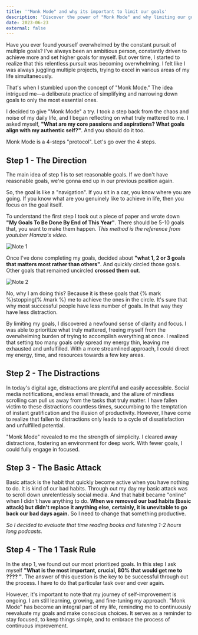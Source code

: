 ```yaml
---
title: '"Monk Mode" and why its important to limit our goals'
description: 'Discover the power of "Monk Mode" and why limiting our goals is crucial. Prioritize what truly matters, avoid overwhelm, and embrace simplicity for focused success.'
date: 2023-06-23
external: false
---
```


Have you ever found yourself overwhelmed by the constant pursuit of multiple goals? I've always been an ambitious person, constantly driven to achieve more and set higher goals for myself. But over time, I started to realize that this relentless pursuit was becoming overwhelming. I felt like I was always juggling multiple projects, trying to excel in various areas of my life simultaneously.

That's when I stumbled upon the concept of "Monk Mode." The idea intrigued me—a deliberate practice of simplifying and narrowing down goals to only the most essential ones.

I decided to give "Monk Mode" a try. I took a step back from the chaos and noise of my daily life, and I began reflecting on what truly mattered to me. I asked myself, **"What are my core passions and aspirations? What goals align with my authentic self?"**.  And you should do it too.

Monk Mode is a 4-steps "protocol". Let's go over the 4 steps.

## Step 1 - The Direction

The main idea of step 1 is to set reasonable goals. If we don't have reasonable goals, we're gonna end up in our previous position again. 

So, the goal is like a "navigation". If you sit in a car, you know where you are going. If you know what are you genuinely like to achieve in life, then you focus on the goal itself. 

To understand the first step I took out a piece of paper and wrote down **"My Goals To Be Done By End of This Year"**. There should be 5-10 goals that, you want to make them happen. *This method is the reference from youtuber Hamza's video*.

![Note 1](/images/note1.png)

Once I've done completing my goals, decided about **"what 1, 2 or 3 goals that matters most rather than others"**. And quickly circled those goals. Other goals that remained uncircled  **crossed them out**.  

![Note 2](/images/note2.png)

No, why I am doing this? Because it is these goals that {% mark %}stopping{% /mark %} me to achieve the ones in the circle. It's sure that why most successful people have less number of goals. In that way they have less distraction.

By limiting my goals, I discovered a newfound sense of clarity and focus. I was able to prioritize what truly mattered, freeing myself from the overwhelming burden of trying to accomplish everything at once. I realized that setting too many goals only spread my energy thin, leaving me exhausted and unfulfilled. With a more streamlined approach, I could direct my energy, time, and resources towards a few key areas.

## Step 2 - The Distractions

In today's digital age, distractions are plentiful and easily accessible. Social media notifications, endless email threads, and the allure of mindless scrolling can pull us away from the tasks that truly matter. I have fallen victim to these distractions countless times, succumbing to the temptation of instant gratification and the illusion of productivity. However, I have come to realize that fallen to distractions only leads to a cycle of dissatisfaction and unfulfilled potential.

"Monk Mode" revealed to me the strength of simplicity. I cleared away distractions, fostering an environment for deep work. With fewer goals, I could fully engage in focused.

## Step 3 - The Basic Attack

Basic attack is the habit that quickly become active when you have nothing to do. It is kind of our bad habits. Through out my day my basic attack was to scroll down unrelentlessly  social media. And that habit became "online" when I didn't have anything to do. **When we removed our bad habits (basic attack) but didn't replace it anything else, certainly, it is unevitable to go back our bad days again.** So I need to change that something productive.

*So I decided to evaluate that time reading books and listening 1-2 hours long podcasts.* 

## Step 4 - The 1 Task Rule

In the step 1, we found out our most prioritized goals. In this step I ask myself **"What is the most important, crucial, 80% that would get me to ???? "**. The answer of this question is the key to be successful through out the process. I have to do that particular task over and over again.

However, it's important to note that my journey of self-improvement is ongoing. I am still learning, growing, and fine-tuning my approach. "Monk Mode" has become an integral part of my life, reminding me to continuously reevaluate my goals and make conscious choices. It serves as a reminder to stay focused, to keep things simple, and to embrace the process of continuous improvement.